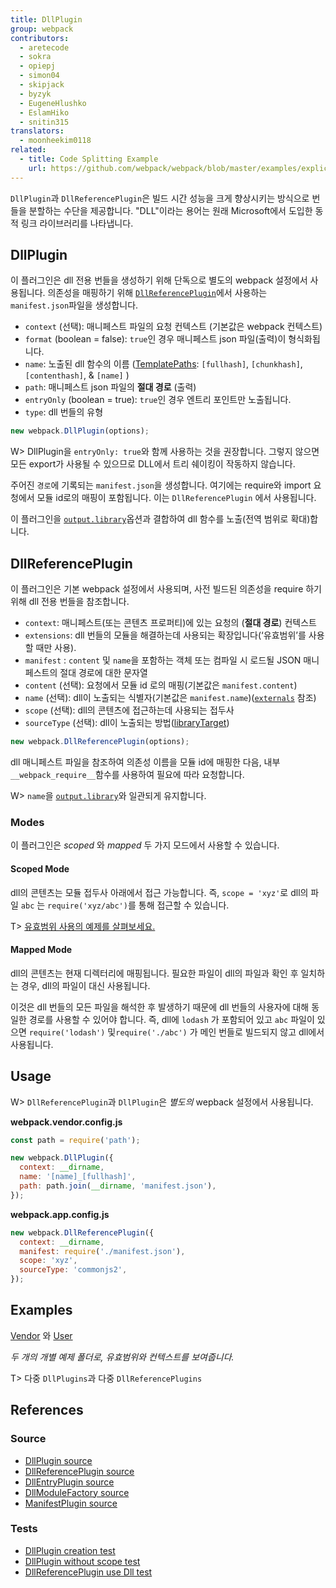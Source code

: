 ```yaml
---
title: DllPlugin
group: webpack
contributors:
  - aretecode
  - sokra
  - opiepj
  - simon04
  - skipjack
  - byzyk
  - EugeneHlushko
  - EslamHiko
  - snitin315
translators:
  - moonheekim0118
related:
  - title: Code Splitting Example
    url: https://github.com/webpack/webpack/blob/master/examples/explicit-vendor-chunk/README.md
---
```


`DllPlugin`과 `DllReferencePlugin`은 빌드 시간 성능을 크게 향상시키는 방식으로 번들을 분할하는 수단을 제공합니다. "DLL"이라는 용어는 원래 Microsoft에서 도입한 동적 링크 라이브러리를 나타냅니다.

## DllPlugin

이 플러그인은 dll 전용 번들을 생성하기 위해 단독으로 별도의 webpack 설정에서 사용됩니다. 의존성을 매핑하기 위해 [`DllReferencePlugin`](#dllreferenceplugin)에서 사용하는 `manifest.json`파일을 생성합니다.

- `context` (선택): 매니페스트 파일의 요청 컨텍스트 (기본값은 webpack 컨텍스트)
- `format` (boolean = false): `true`인 경우 매니페스트 json 파일(출력)이 형식화됩니다.
- `name`: 노출된 dll 함수의 이름 ([TemplatePaths](https://github.com/webpack/webpack/blob/master/lib/TemplatedPathPlugin.js): `[fullhash]`, `[chunkhash]`, `[contenthash]`, & `[name]` )
- `path`: 매니페스트 json 파일의 **절대 경로** (출력)
- `entryOnly` (boolean = true): `true`인 경우 엔트리 포인트만 노출됩니다.
- `type`: dll 번들의 유형

```javascript
new webpack.DllPlugin(options);
```

W> DllPlugin을 `entryOnly: true`와 함께 사용하는 것을 권장합니다. 그렇지 않으면 모든 export가 사용될 수 있으므로 DLL에서 트리 쉐이킹이 작동하지 않습니다.

주어진 `경로`에 기록되는 `manifest.json`을 생성합니다. 여기에는 require와 import 요청에서 모듈 id로의 매핑이 포함됩니다. 이는 `DllReferencePlugin` 에서 사용됩니다.

이 플러그인을 [`output.library`](/configuration/output/#outputlibrary)옵션과 결합하여 dll 함수를 노출(전역 범위로 확대)합니다.

## DllReferencePlugin

이 플러그인은 기본 webpack 설정에서 사용되며, 사전 빌드된 의존성을 require 하기 위해 dll 전용 번들을 참조합니다.

- `context`: 매니페스트(또는 콘텐츠 프로퍼티)에 있는 요청의 (**절대 경로**) 컨텍스트
- `extensions`: dll 번들의 모듈을 해결하는데 사용되는 확장입니다(‘유효범위’를 사용할 때만 사용).
- `manifest` : `content` 및 `name`을 포함하는 객체 또는 컴파일 시 로드될 JSON 매니페스트의 절대 경로에 대한 문자열
- `content` (선택): 요청에서 모듈 id 로의 매핑(기본값은 `manifest.content`)
- `name` (선택): dll이 노출되는 식별자(기본값은 `manifest.name`)([`externals`](/configuration/externals/) 참조)
- `scope` (선택): dll의 콘텐츠에 접근하는데 사용되는 접두사
- `sourceType` (선택): dll이 노출되는 방법([libraryTarget](/configuration/output/#outputlibrarytarget))

```javascript
new webpack.DllReferencePlugin(options);
```

dll 매니페스트 파일을 참조하여 의존성 이름을 모듈 id에 매핑한 다음, 내부 `__webpack_require__`함수를 사용하여 필요에 따라 요청합니다.

W> `name`을 [`output.library`](/configuration/output/#outputlibrary)와 일관되게 유지합니다.

### Modes

이 플러그인은 _scoped_ 와 _mapped_ 두 가지 모드에서 사용할 수 있습니다.

#### Scoped Mode

dll의 콘텐츠는 모듈 접두사 아래에서 접근 가능합니다. 즉, `scope = 'xyz'`로 dll의 파일 `abc` 는 `require('xyz/abc')`를 통해 접근할 수 있습니다.

T> [유효범위 사용의 예제를 살펴보세요.](https://github.com/webpack/webpack/tree/master/examples/dll-user)

#### Mapped Mode

dll의 콘텐츠는 현재 디렉터리에 매핑됩니다. 필요한 파일이 dll의 파일과 확인 후 일치하는 경우, dll의 파일이 대신 사용됩니다.

이것은 dll 번들의 모든 파일을 해석한 후 발생하기 때문에 dll 번들의 사용자에 대해 동일한 경로를 사용할 수 있어야 합니다. 즉, dll에 `lodash` 가 포함되어 있고 `abc` 파일이 있으면 `require('lodash')` 및`require('./abc')` 가 메인 번들로 빌드되지 않고 dll에서 사용됩니다.

## Usage

W> `DllReferencePlugin`과 `DllPlugin`은 _별도의_ wepback 설정에서 사용됩니다.

**webpack.vendor.config.js**

```javascript
const path = require('path');

new webpack.DllPlugin({
  context: __dirname,
  name: '[name]_[fullhash]',
  path: path.join(__dirname, 'manifest.json'),
});
```

**webpack.app.config.js**

```javascript
new webpack.DllReferencePlugin({
  context: __dirname,
  manifest: require('./manifest.json'),
  scope: 'xyz',
  sourceType: 'commonjs2',
});
```

## Examples

[Vendor](https://github.com/webpack/webpack/tree/master/examples/dll) 와 [User](https://github.com/webpack/webpack/tree/master/examples/dll-user)

_두 개의 개별 예제 폴더로, 유효범위와 컨텍스트를 보여줍니다._

T> 다중 `DllPlugins`과 다중 `DllReferencePlugins`

## References

### Source

- [DllPlugin source](https://github.com/webpack/webpack/blob/master/lib/DllPlugin.js)
- [DllReferencePlugin source](https://github.com/webpack/webpack/blob/master/lib/DllReferencePlugin.js)
- [DllEntryPlugin source](https://github.com/webpack/webpack/blob/master/lib/DllEntryPlugin.js)
- [DllModuleFactory source](https://github.com/webpack/webpack/blob/master/lib/DllModuleFactory.js)
- [ManifestPlugin source](https://github.com/webpack/webpack/blob/master/lib/LibManifestPlugin.js)

### Tests

- [DllPlugin creation test](https://github.com/webpack/webpack/blob/master/test/configCases/dll-plugin/0-create-dll/webpack.config.js)
- [DllPlugin without scope test](https://github.com/webpack/webpack/blob/master/test/configCases/dll-plugin/2-use-dll-without-scope/webpack.config.js)
- [DllReferencePlugin use Dll test](https://github.com/webpack/webpack/tree/master/test/configCases/dll-plugin)
